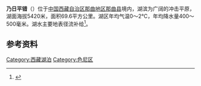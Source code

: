 {{ViewTibetanScript}}
{{Infobox_lake
 |湖泊名稱 =乃日平错
 |湖泊照片 = 
 |湖泊照片標題 = 
 |測深圖 =
 |測深圖標題 =
 |湖泊所在地 = [[中国|中国]][[西藏|西藏]]
 |座標 = {{coord |31|18|N|91|28|E|display=inline,title|scale:500000_type:waterbody_region:CN}}
 |湖泊類別 = [[咸水湖|咸水湖]]
 |流入 =[[曲玛尔|曲玛尔]]、[[拿里荣曲|拿里荣曲]]等
 |流出 = 
 |集水區面積 =1091.4平方公里
 |集水區國家 =
 |湖泊長度 =12公里
 |湖泊闊度 = 最大8.9公里<br />平均5.8公里
 |湖泊面積 =69.6平方公里
 |平均深度 = 
 |最深深度 = 
 |水體體積 = 
 |湖水停留時間 =
 |湖岸線長度 =37公里
 |海拔高度 = 5420米
 |湖中島嶼 =
 |湖邊城鎮 =
}}
{{Location map
 |China Tibet
 |mark=<!--dot-->Blue pog.svg
 |lat_deg=31|lat_min=18|lat_sec =
 |lon_deg=91|lon_min=28|lon_sec =
 |caption=乃日平错在[[西藏|西藏]]的位置。
 |position=right
 |width=350
 |float=right
}}
'''乃日平错'''（{{bo|z=ནེ་རི་བུལ་མཚོ|w=ne ri bul mtsho|t=Neri Bültso}}）位于[[中国|中国]][[西藏自治区|西藏自治区]][[那曲地区|那曲地区]][[那曲县|那曲县]]境内，湖滨为广阔的冲击平原，湖面海拔5420米，面积69.6平方公里。湖区年均气温0～2℃，年均降水量400～500毫米。湖水主要地表径流补给<ref>{{cite book zh |author=王苏民 窦鸿身 |title=中国湖泊志 |format=M |edition=1 |location=北京 |publisher=科学出版社 |date=1998|pages=423|id= ISBN 7-03-006706-1}}</ref>。
==参考资料==
{{reflist}}
[[Category:西藏湖泊|Category:西藏湖泊]]
[[Category:色尼区|Category:色尼区]]